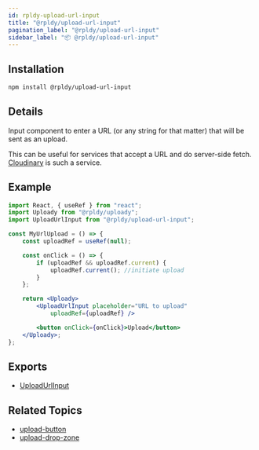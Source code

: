 ```yaml
---
id: rpldy-upload-url-input
title: "@rpldy/upload-url-input"
pagination_label: "@rpldy/upload-url-input"
sidebar_label: "📦 @rpldy/upload-url-input"
---
```


## Installation

```bash npm2yarn
npm install @rpldy/upload-url-input
```

## Details

Input component to enter a URL (or any string for that matter) that will be sent as an upload.

This can be useful for services that accept a URL and do server-side fetch.
[Cloudinary](https://cloudinary.com) is such a service.


## Example

```jsx
import React, { useRef } from "react";
import Uploady from "@rpldy/uploady";
import UploadUrlInput from "@rpldy/upload-url-input";

const MyUrlUpload = () => {
    const uploadRef = useRef(null);

    const onClick = () => {
        if (uploadRef && uploadRef.current) {
            uploadRef.current(); //initiate upload
        }
    };

    return <Uploady>
        <UploadUrlInput placeholder="URL to upload"
            uploadRef={uploadRef} />

        <button onClick={onClick}>Upload</button>
    </Uploady>;
};
```

## Exports

* [UploadUrlInput](../api/components/uploadUrlInput)

## Related Topics

* [upload-button](rpldy-upload-button)
* [upload-drop-zone](rpldy-upload-drop-zone)

